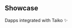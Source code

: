 <div className="text-center pt-6">
  <h2 className="font-oxanium text-3xl font-bold tracking-tight text-neutral-900 sm:text-4xl dark:text-neutral-100">
    Showcase
  </h2>
  <div className="mx-auto mt-3 max-w-2xl text-xl text-neutral-500 sm:mt-4 dark:text-neutral-300">
    Dapps integrated with Taiko ✨
  </div>
</div>


<div className="mx-auto max-w-[90rem] mb-6 mt-6">
  <div className="grid gap-4 sm:grid-cols-2 md:grid-cols-3 lg:grid-cols-4">
    <Card
      title="Taiko Bridge"
      description="Taiko's official bridge."
      href="https://bridge.a1.taiko.xyz"
      imageSrc="/images/showcase/bridge-showcase.png"
    />
    <Card
      title="Orbiter"
      description="A decentralized cross-rollup bridge."
      href="https://orbiter.finance"
      imageSrc="/images/showcase/orbiter-showcase.png"
    />
  </div>
</div>
